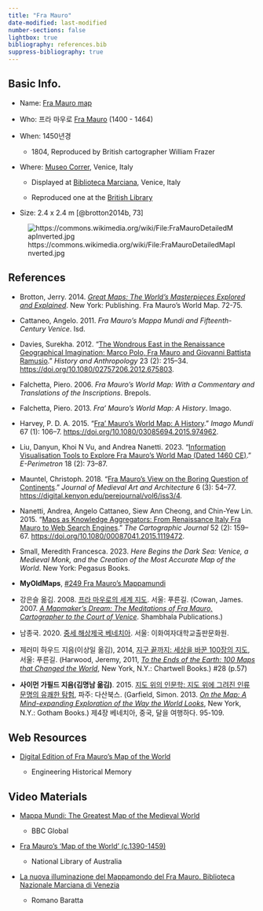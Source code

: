 ```yaml
---
title: "Fra Mauro"
date-modified: last-modified
number-sections: false
lightbox: true
bibliography: references.bib
suppress-bibliography: true
---
```


## Basic Info.

-   Name: [Fra Mauro map](https://en.wikipedia.org/wiki/Fra_Mauro_map)

-   Who: 프라 마우로 [Fra Mauro](https://en.wikipedia.org/wiki/Fra_Mauro) (1400 - 1464)

-   When: 1450년경

    -   1804, Reproduced by British cartographer William Frazer

-   Where: [Museo Correr](https://correr.visitmuve.it/en/home/), Venice, Italy

    -   Displayed at [Biblioteca Marciana](https://www.venice-museum.com/biblioteca-marciana.php), Venice, Italy

    -   Reproduced one at the [British Library](https://www.bl.uk/)

-   Size: 2.4 x 2.4 m [@brotton2014b, 73]

![https://commons.wikimedia.org/wiki/File:FraMauroDetailedMapInverted.jpg](https://upload.wikimedia.org/wikipedia/commons/8/8b/FraMauroDetailedMapInverted.jpg)

## References

-   Brotton, Jerry. 2014. [*Great Maps: The World’s Masterpieces Explored and Explained*](https://www.amazon.com/Great-Maps-Masterpieces-Explained-Smithsonian/dp/1465424636/ref=sr_1_1?crid=MTLGQHLZ5SRU&keywords=Great+Maps%3A+The+World%E2%80%99s+Masterpieces+Explored+and+Explained&qid=1707203784&s=books&sprefix=great+maps+the+world+s+masterpieces+explored+and+explained%2Cstripbooks-intl-ship%2C231&sr=1-1). New York: Publishing. Fra Mauro's World Map. 72-75.

-   Cattaneo, Angelo. 2011. *Fra Mauro’s Mappa Mundi and Fifteenth-Century Venice*. Isd.

-   Davies, Surekha. 2012. “[The Wondrous East in the Renaissance Geographical Imagination: Marco Polo, Fra Mauro and Giovanni Battista Ramusio](papers/davies_2012.pdf).” *History and Anthropology* 23 (2): 215–34. <https://doi.org/10.1080/02757206.2012.675803>.

-   Falchetta, Piero. 2006. *Fra Mauro’s World Map: With a Commentary and Translations of the Inscriptions*. Brepols.

-   Falchetta, Piero. 2013. *Fra’ Mauro’s World Map: A History*. Imago.

-   Harvey, P. D. A. 2015. “[Fra’ Mauro’s World Map: A History](papers/harvey_2015.pdf).” *Imago Mundi* 67 (1): 106–7. <https://doi.org/10.1080/03085694.2015.974962>.

-   Liu, Danyun, Khoi N Vu, and Andrea Nanetti. 2023. “[Information Visualisation Tools to Explore Fra Mauro’s World Map (Dated 1460 CE)](papers/liu_et_al_2023.pdf).” *E-Perimetron* 18 (2): 73–87.

-   Mauntel, Christoph. 2018. “[Fra Mauro’s View on the Boring Question of Continents](papers/mauntel_2018.pdf).” *Journal of Medieval Art and Architecture* 6 (3): 54–77. <https://digital.kenyon.edu/perejournal/vol6/iss3/4>.

-   Nanetti, Andrea, Angelo Cattaneo, Siew Ann Cheong, and Chin-Yew Lin. 2015. “[Maps as Knowledge Aggregators: From Renaissance Italy Fra Mauro to Web Search Engines](papers/nanetti_et_al_2015.pdf).” *The Cartographic Journal* 52 (2): 159–67. <https://doi.org/10.1080/00087041.2015.1119472>.

-   Small, Meredith Francesca. 2023. *Here Begins the Dark Sea: Venice, a Medieval Monk, and the Creation of the Most Accurate Map of the World*. New York: Pegasus Books.

-   **MyOldMaps**, [#249 Fra Mauro's Mappamundi](https://www.myoldmaps.com/late-medieval-maps-1300/249-fra-mauros-mappamundi/)

-   강은슬 옮김. 2008. [프라 마우로의 세계 지도](https://www.yes24.com/Product/Goods/3103896). 서울: 푸른길. (Cowan, James. 2007. [*A Mapmaker’s Dream: The Meditations of Fra Mauro, Cartographer to the Court of Venice*](https://www.google.co.kr/books/edition/A_Mapmaker_s_Dream/01bQ6f_FB0IC?hl=ko&gbpv=0). Shambhala Publications.)

-   남종국. 2020. [중세 해상제국 베네치아](https://www.yes24.com/Product/Goods/96518562). 서울: 이화여자대학교출판문화원.

-   제러미 하우드 지음(이상일 옮김), 2014, [지구 끝까지: 세상을 바꾼 100장의 지도](https://www.yes24.com/Product/Goods/11772692), 서울: 푸른길. (Harwood, Jeremy, 2011, [*To the Ends of the Earth: 100 Maps that Changed the World*](https://www.amazon.com/Ends-Earth-Maps-Changed-World/dp/0785828982), New York, N.Y.: Chartwell Books.) #28 (p.57)

-   **사이먼 가필드 지음(김명남 옮김)**. 2015. [지도 위의 인문학: 지도 위에 그려진 인류 문명의 유쾌한 탐험](https://www.yes24.com/Product/Goods/23544580), 파주: 다산북스. (Garfield, Simon. 2013. [*On the Map: A Mind-expanding Exploration of the Way the World Looks*](https://www.amazon.com/Map-Mind-Expanding-Exploration-Notable-Adults/dp/1592407803/ref=sr_1_1?crid=3BJW1GMAX4YZ5&dib=eyJ2IjoiMSJ9.lQGK5iKst9YJ8yMba6Ck0TRUHjQNFMzmbWXLYoV6jo4Jk4J7_nKqqf7F2C6id3nHQltlEDYPQ39oLfK4oLqViqP1LTrmA66wA6jVbBRQOuQGWWx0Oxc72aDNdtS3WoQYNFIXZ-uyCrWncYV83Q2QjQ.FdwJlG7VbG8FpX75S9mLb0ynmr8fBli71VRD27DKD9U&dib_tag=se&keywords=On+the+Map%3A+A+Mind-expanding&qid=1705823976&s=books&sprefix=on+the+map+a+mind-expanding%2Cstripbooks-intl-ship%2C227&sr=1-1), New York, N.Y.: Gotham Books.) 제4장 베네치아, 중국, 달을 여행하다. 95-109.

## Web Resources

-   [Digital Edition of Fra Mauro's Map of the World](https://engineeringhistoricalmemory.com/FraMauro.php)

    -   Engineering Historical Memory

## Video Materials

-   [Mappa Mundi: The Greatest Map of the Medieval World](https://www.youtube.com/watch?v=LB5B6wY8k5s)

    -   BBC Global

-   [Fra Mauro's 'Map of the World' (c.1390-1459)](https://www.youtube.com/watch?v=NGcEzjV-kZU&t=1s)

    -   National Library of Australia

-   [La nuova illuminazione del Mappamondo del Fra Mauro. Biblioteca Nazionale Marciana di Venezia](https://www.youtube.com/watch?v=bjv9Gn3mjfA)

    -   Romano Baratta
